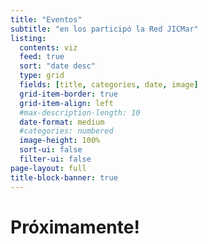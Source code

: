 ---
title: "Eventos"
subtitle: "en los participó la Red JICMar" 
listing:
  contents: viz
  feed: true
  sort: "date desc"
  type: grid
  fields: [title, categories, date, image]
  grid-item-border: true
  grid-item-align: left
  #max-description-length: 10
  date-format: medium
  #categories: numbered
  image-height: 100%
  sort-ui: false
  filter-ui: false
page-layout: full
title-block-banner: true
---

# Próximamente!